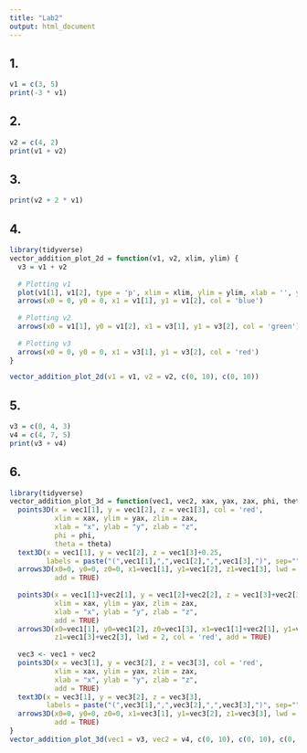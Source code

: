 ```yaml
---
title: "Lab2"
output: html_document
---
```


## 1.
```r
v1 = c(3, 5)
print(-3 * v1)
```

## 2.
```r
v2 = c(4, 2)
print(v1 + v2)
```

## 3.
```r
print(v2 + 2 * v1)
```

## 4.
```r
library(tidyverse)
vector_addition_plot_2d = function(v1, v2, xlim, ylim) {
  v3 = v1 + v2
  
  # Plotting v1
  plot(v1[1], v1[2], type = 'p', xlim = xlim, ylim = ylim, xlab = '', ylab = '')
  arrows(x0 = 0, y0 = 0, x1 = v1[1], y1 = v1[2], col = 'blue')
  
  # Plotting v2
  arrows(x0 = v1[1], y0 = v1[2], x1 = v3[1], y1 = v3[2], col = 'green')
  
  # Plotting v3
  arrows(x0 = 0, y0 = 0, x1 = v3[1], y1 = v3[2], col = 'red')
}

vector_addition_plot_2d(v1 = v1, v2 = v2, c(0, 10), c(0, 10))
```


## 5.
```r
v3 = c(0, 4, 3)
v4 = c(4, 7, 5)
print(v3 + v4)
```


## 6.
```r
library(tidyverse)
vector_addition_plot_3d = function(vec1, vec2, xax, yax, zax, phi, theta) {
  points3D(x = vec1[1], y = vec1[2], z = vec1[3], col = 'red',
           xlim = xax, ylim = yax, zlim = zax,
           xlab = "x", ylab = "y", zlab = "z",
           phi = phi,
           theta = theta)
  text3D(x = vec1[1], y = vec1[2], z = vec1[3]+0.25,
         labels = paste("(",vec1[1],",",vec1[2],",",vec1[3],")", sep=""), add = TRUE)
  arrows3D(x0=0, y0=0, z0=0, x1=vec1[1], y1=vec1[2], z1=vec1[3], lwd = 2, col = 'blue', 
           add = TRUE)
  
  points3D(x = vec1[1]+vec2[1], y = vec1[2]+vec2[2], z = vec1[3]+vec2[3], col = 'green',
           xlim = xax, ylim = yax, zlim = zax,
           xlab = "x", ylab = "y", zlab = "z",
           add = TRUE)
  arrows3D(x0=vec1[1], y0=vec1[2], z0=vec1[3], x1=vec1[1]+vec2[1], y1=vec1[2]+vec2[2], 
           z1=vec1[3]+vec2[3], lwd = 2, col = 'red', add = TRUE)
  
  vec3 <- vec1 + vec2
  points3D(x = vec3[1], y = vec3[2], z = vec3[3], col = 'red',
           xlim = xax, ylim = yax, zlim = zax,
           xlab = "x", ylab = "y", zlab = "z",
           add = TRUE)
  text3D(x = vec3[1], y = vec3[2], z = vec3[3],
         labels = paste("(",vec3[1],",",vec3[2],",",vec3[3],")", sep=""), add = TRUE)
  arrows3D(x0=0, y0=0, z0=0, x1=vec3[1], y1=vec3[2], z1=vec3[3], lwd = 2, col = 'green', 
           add = TRUE)
}
vector_addition_plot_3d(vec1 = v3, vec2 = v4, c(0, 10), c(0, 10), c(0, 10), 0, -20)

```














